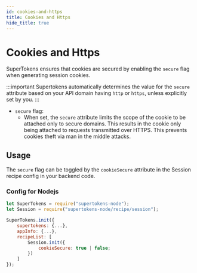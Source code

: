 ```yaml
---
id: cookies-and-https
title: Cookies and Https
hide_title: true
---
```


<!-- COPY DOCS -->
<!-- ./session/common-customizations/sessions/cookies-and-https.mdx -->


# Cookies and Https

SuperTokens ensures that cookies are secured by enabling the ``secure`` flag when generating session cookies.

:::important
Supertokens automatically determines the value for the ``secure`` attribute based on your API domain having `http` or `https`, unless explicitly set by you.
:::

- ``secure`` flag:
  - When set, the ``secure`` attribute limits the scope of the cookie to be attached only to secure domains. This results in the cookie only being attached to requests transmitted over HTTPS. This prevents cookies theft via man in the middle attacks.

## Usage
The ``secure`` flag can be toggled by the ``cookieSecure`` attribute in the Session recipe config in your backend code.

### Config for Nodejs
<BackendSDKTabs>
<TabItem value="nodejs">

```js
let SuperTokens = require("supertokens-node");
let Session = require("supertokens-node/recipe/session");

SuperTokens.init({
    supertokens: {...},
    appInfo: {...},
    recipeList: [
        Session.init({
            cookieSecure: true | false;
        })
    ]
});
```
</TabItem>
</BackendSDKTabs>
